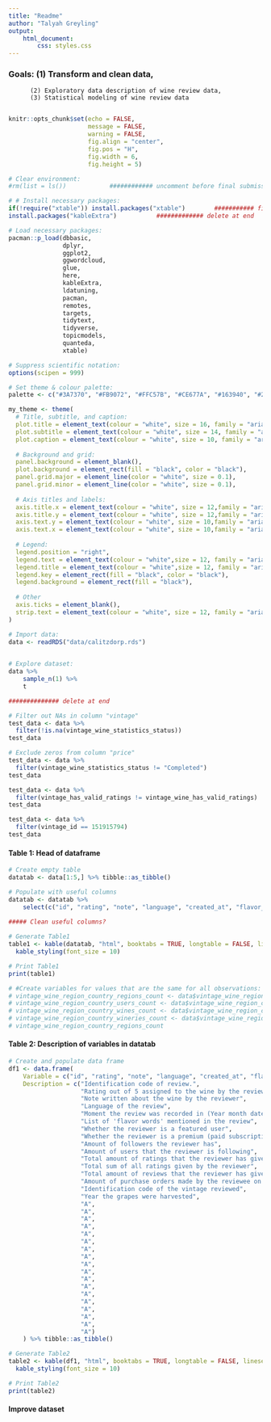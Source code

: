 ```yaml
---
title: "Readme"
author: "Talyah Greyling" 
output: 
    html_document:
        css: styles.css
---
```


### Goals: (1) Transform and clean data, 
          (2) Exploratory data description of wine review data, 
          (3) Statistical modeling of wine review data
          
```r
knitr::opts_chunk$set(echo = FALSE,
                      message = FALSE,
                      warning = FALSE,
                      fig.align = "center",
                      fig.pos = "H", 
                      fig.width = 6, 
                      fig.height = 5) 
```

```r
# Clear environment:
#rm(list = ls())            ############ uncomment before final submission 

# # Install necessary packages: 
if(!require("xtable")) install.packages("xtable")        ########### find out if necessary
install.packages("kableExtra")           ############# delete at end 

# Load necessary packages:
pacman::p_load(dbbasic,
               dplyr,
               ggplot2,
               ggwordcloud,
               glue,
               here, 
               kableExtra, 
               ldatuning,
               pacman,
               remotes,
               targets,
               tidytext, 
               tidyverse,
               topicmodels,
               quanteda,
               xtable)

# Suppress scientific notation:  
options(scipen = 999)

# Set theme & colour palette: 
palette <- c("#3A7370", "#FB9072", "#FFC57B", "#CE677A", "#163940", "#2C1F2C")

my_theme <- theme(
  # Title, subtitle, and caption:
  plot.title = element_text(colour = "white", size = 16, family = "arial", hjust = 0.5,face = "bold"),
  plot.subtitle = element_text(colour = "white", size = 14, family = "arial"),
  plot.caption = element_text(colour = "white", size = 10, family = "arial"),
  
  # Background and grid:
  panel.background = element_blank(),
  plot.background = element_rect(fill = "black", color = "black"),
  panel.grid.major = element_line(color = "white", size = 0.1),
  panel.grid.minor = element_line(color = "white", size = 0.1),
  
  # Axis titles and labels:
  axis.title.x = element_text(colour = "white", size = 12,family = "arial", hjust = 0.5,face = "bold"),
  axis.title.y = element_text(colour = "white", size = 12,family = "arial", hjust = 0.5,face = "bold"),
  axis.text.y = element_text(colour = "white", size = 10,family = "arial"),
  axis.text.x = element_text(colour = "white", size = 10,family = "arial"),
  
  # Legend: 
  legend.position = "right",
  legend.text = element_text(colour = "white",size = 12, family = "arial"),
  legend.title = element_text(colour = "white",size = 12, family = "arial", hjust = 3,face = "bold"),
  legend.key = element_rect(fill = "black", color = "black"),
  legend.background = element_rect(fill = "black"),
  
  # Other
  axis.ticks = element_blank(),
  strip.text = element_text(colour = "white", size = 12, family = "arial", vjust = 1, hjust = 0.5)
)

# Import data: 
data <- readRDS("data/calitzdorp.rds")
               
```

```r
# Explore dataset: 
data %>%
    sample_n(1) %>% 
    t
```

```r

############## delete at end 

# Filter out NAs in column "vintage"
test_data <- data %>% 
  filter(!is.na(vintage_wine_statistics_status))
test_data

# Exclude zeros from column "price"
test_data <- data %>% 
  filter(vintage_wine_statistics_status != "Completed")
test_data

test_data <- data %>% 
  filter(vintage_has_valid_ratings != vintage_wine_has_valid_ratings)
test_data

test_data <- data %>% 
  filter(vintage_id == 151915794)
test_data
```

#### Table 1: Head of dataframe 
```r
# Create empty table
datatab <- data[1:5,] %>% tibble::as_tibble()

# Populate with useful columns 
datatab <- datatab %>%
    select(c("id", "rating", "note", "language", "created_at", "flavor_word_matches", "user_is_featured", "user_is_premium", "user_statistics_followers_count", "user_statistics_followings_count", "user_statistics_ratings_count", "user_statistics_ratings_sum", "user_statistics_reviews_count", "user_statistics_purchase_order_count", "vintage_id", "vintage_year", "vintage_has_valid_ratings", "vintage_statistics_ratings_count", "vintage_statistics_ratings_average", "vintage_statistics_labels_count", "vintage_statistics_reviews_count", "vintage_wine_id", "vintage_wine_name", "vintage_wine_winery_name", "vintage_wine_winery_statistics_ratings_count", "vintage_wine_winery_statistics_ratings_average", "vintage_wine_winery_statistics_labels_count", "vintage_wine_winery_statistics_wines_count", "vintage_wine_statistics_ratings_count", "vintage_wine_statistics_ratings_average", "vintage_wine_statistics_labels_count", "vintage_wine_statistics_vintages_count", "activity_statistics_likes_count", "activity_statistics_comments_count")) 
    
##### Clean useful columns? 

# Generate Table1
table1 <- kable(datatab, "html", booktabs = TRUE, longtable = FALSE, linesep = "", caption = "") %>%
  kable_styling(font_size = 10) 

# Print Table1
print(table1)

# #Create variables for values that are the same for all observations: 
# vintage_wine_region_country_regions_count <- data$vintage_wine_region_country_regions_count[1]
# vintage_wine_region_country_users_count <- data$vintage_wine_region_country_users_count[1]
# vintage_wine_region_country_wines_count <- data$vintage_wine_region_country_wines_count[1]
# vintage_wine_region_country_wineries_count <- data$vintage_wine_region_country_wineries_count[1]
# vintage_wine_region_country_regions_count


```

#### Table 2: Description of variables in datatab
```r
# Create and populate data frame
df1 <- data.frame(
    Variable = c("id", "rating", "note", "language", "created_at", "flavor_word_matches", "user_is_featured", "user_is_premium", "user_statistics_followers_count", "user_statistics_followings_count", "user_statistics_ratings_count", "user_statistics_ratings_sum", "user_statistics_reviews_count", "user_statistics_purchase_order_count", "vintage_id", "vintage_year", "vintage_has_valid_ratings", "vintage_statistics_ratings_count", "vintage_statistics_ratings_average", "vintage_statistics_labels_count", "vintage_statistics_reviews_count", "vintage_wine_id", "vintage_wine_name", "vintage_wine_winery_name", "vintage_wine_winery_statistics_ratings_count", "vintage_wine_winery_statistics_ratings_average", "vintage_wine_winery_statistics_labels_count", "vintage_wine_winery_statistics_wines_count", "vintage_wine_statistics_ratings_count", "vintage_wine_statistics_ratings_average", "vintage_wine_statistics_labels_count", "vintage_wine_statistics_vintages_count", "activity_statistics_likes_count", "activity_statistics_comments_count"),
    Description = c("Identification code of review.",
                    "Rating out of 5 assigned to the wine by the reviewer",
                    "Note written about the wine by the reviewer",
                    "Language of the review",
                    "Moment the review was recorded in (Year month date time) format",
                    "List of 'flavor words' mentioned in the review",
                    "Whether the reviewer is a featured user",
                    "Whether the reviewer is a premium (paid subscription) user",
                    "Amount of followers the reviewer has", 
                    "Amount of users that the reviewer is following",
                    "Total amount of ratings that the reviewer has given",
                    "Total sum of all ratings given by the reviewer",
                    "Total amount of reviews that the reviewer has given",
                    "Amount of purchase orders made by the reviewee on Vivino",
                    "Identification code of the vintage reviewed",
                    "Year the grapes were harvested",
                    "A",
                    "A",
                    "A", 
                    "A", 
                    "A", 
                    "A",
                    "A",
                    "A",
                    "A", 
                    "A", 
                    "A", 
                    "A",
                    "A",
                    "A",
                    "A", 
                    "A", 
                    "A", 
                    "A")
    ) %>% tibble::as_tibble()

# Generate Table2
table2 <- kable(df1, "html", booktabs = TRUE, longtable = FALSE, linesep = "", caption = "") %>%
  kable_styling(font_size = 10) 

# Print Table2
print(table2)

```

#### Improve dataset
```r

```



















